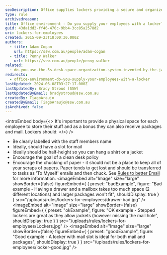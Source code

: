 ```yaml
---
seoDescription: Office supplies lockers providing a secure and organized space for employees to store belongings, receive packages, and maintain a clean desk policy.
type: rule
archivedreason:
title: Office environment - Do you supply your employees with a locker?
guid: 43da1dd2-ff46-470c-9bb4-3cc85a2578d2
uri: lockers-for-employees
created: 2015-09-23T18:00:30.000Z
authors:
  - title: Adam Cogan
    url: https://ssw.com.au/people/adam-cogan
  - title: Penny Walker
    url: https://ssw.com.au/people/penny-walker
related:
  - do-you-use-the-5s-desk-space-organization-system-invented-by-the-japanese
redirects:
  - office-environment-do-you-supply-your-employees-with-a-locker
lastUpdated: 2024-06-08T03:27:17.000Z
lastUpdatedBy: Brady Stroud [SSW]
lastUpdatedByEmail: bradystroud@ssw.com.au
createdBy: TiagoAraujo
createdByEmail: TiagoAraujo@ssw.com.au
isArchived: false
---
```


<introEmbed
  body={<>
It's important to provide a physical space for each employee to store their stuff and as a bonus they can also receive packages and mail. Lockers should:
  </>}
/>
- Be clearly labelled with the staff members name
- Ideally, should have a slot for mail
- Ideally should be half-height so you can hang a shirt or a jacket
- Encourage the goal of a clean desk policy
- Encourage the chucking of paper - it should not be a place to keep all of your scraps of papers. Paper tends to get lost and should be transferred to tasks as 'To Myself' emails and then chuck. See [Rules to better Email](/rules-to-better-email) for more information.
<imageEmbed
  alt="Image"
  size="large"
  showBorder={false}
  figureEmbed={ {
    preset: "badExample",
    figure: "Bad example - Having a drawer and a mailbox takes too much space (2 different locations) and larger packages won't fit",
    shouldDisplay: true
  } }
  src="/uploads/rules/lockers-for-employees/drawer-bad.jpg"
/>
<imageEmbed
  alt="Image"
  size="large"
  showBorder={false}
  figureEmbed={ {
    preset: "okExample",
    figure: "OK example - Stepped lockers are great as they allow jackets (however missing the mail hole",
    shouldDisplay: true
  } }
  src="/uploads/rules/lockers-for-employees/Lockers.jpg"
/>
<imageEmbed
  alt="Image"
  size="large"
  showBorder={false}
  figureEmbed={ {
    preset: "goodExample",
    figure: "Good example - A locker with mail slot is ideal for both mail and packages",
    shouldDisplay: true
  } }
  src="/uploads/rules/lockers-for-employees/locker-good.jpg"
/>
